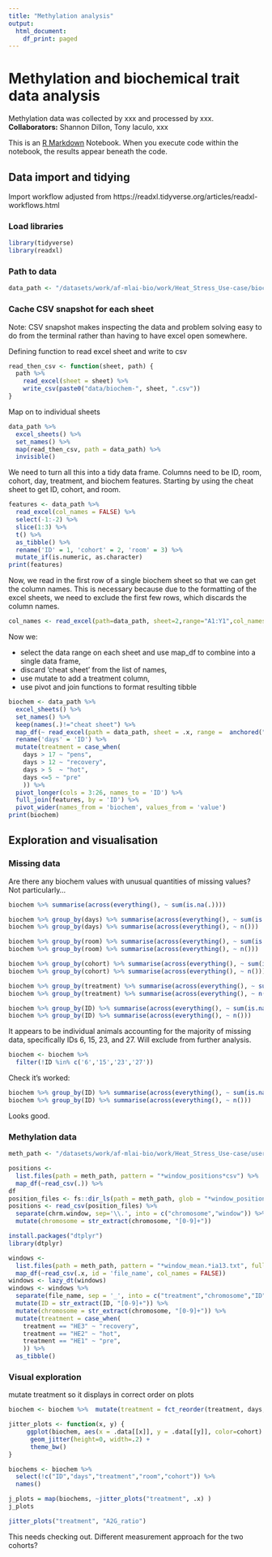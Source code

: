 ```yaml
---
title: "Methylation analysis"
output:
  html_document:
    df_print: paged
---
```


# Methylation and biochemical trait data analysis {.tabset}
Methylation data was collected by xxx and processed by xxx. 
**Collaborators:** Shannon Dillon, Tony Iaculo, xxx

This is an [R Markdown](http://rmarkdown.rstudio.com) Notebook. When you execute code within the notebook, the results appear beneath the code. 

## Data import and tidying

Import workflow adjusted from https://readxl.tidyverse.org/articles/readxl-workflows.html

### Load libraries
```r
library(tidyverse)
library(readxl)
```

### Path to data
```r
data_path <- "/datasets/work/af-mlai-bio/work/Heat_Stress_Use-case/biochem/CC7+8  biochem for Yutao 05_02_21.xlsx"

```

### Cache CSV snapshot for each sheet
Note: CSV snapshot makes inspecting the data and problem solving easy to do from the terminal rather than having to have excel open somewhere. 

Defining function to read excel sheet and write to csv
```r
read_then_csv <- function(sheet, path) {
  path %>%
    read_excel(sheet = sheet) %>% 
    write_csv(paste0("data/biochem-", sheet, ".csv"))
}
```

Map on to individual sheets
```r
data_path %>% 
  excel_sheets() %>% 
  set_names() %>% 
  map(read_then_csv, path = data_path) %>%
  invisible()
```
We need to turn all this into a tidy data frame. Columns need to be ID, room, cohort, day, treatment, and biochem features. Starting by using the cheat sheet to get ID, cohort, and room. 
```r
features <- data_path %>%
  read_excel(col_names = FALSE) %>% 
  select(-1:-2) %>% 
  slice(1:3) %>%
  t() %>%
  as_tibble() %>%
  rename('ID' = 1, 'cohort' = 2, 'room' = 3) %>%
  mutate_if(is.numeric, as.character)
print(features)
```
Now, we read in the first row of a single biochem sheet so that we can get the column names. This is necessary because due to the formatting of the excel sheets, we need to exclude the first few rows, which discards the column names.
```r
col_names <- read_excel(path=data_path, sheet=2,range="A1:Y1",col_names=TRUE)
```
Now we: 

* select the data range on each sheet and use map_df to combine into a single data frame,
* discard 'cheat sheet' from the list of names,
* use mutate to add a treatment column,
* use pivot and join functions to format resulting tibble
```r
biochem <- data_path %>%
  excel_sheets() %>%
  set_names() %>% 
  keep(names(.)!="cheat sheet") %>%
  map_df(~ read_excel(path = data_path, sheet = .x, range =  anchored("A4", c(13, 25)), na='.', col_names=names(col_names)), .id = "biochem") %>%
  rename('days' = 'ID') %>%
  mutate(treatment = case_when(
    days > 17 ~ "pens",
    days > 12 ~ "recovery",
    days > 5  ~ "hot",
    days <=5 ~ "pre"
    )) %>%
  pivot_longer(cols = 3:26, names_to = 'ID') %>%
  full_join(features, by = 'ID') %>%
  pivot_wider(names_from = 'biochem', values_from = 'value')
print(biochem)
```
## Exploration and visualisation

### Missing data
Are there any biochem values with unusual quantities of missing values? Not particularly...
```r
biochem %>% summarise(across(everything(), ~ sum(is.na(.))))
```
```r
biochem %>% group_by(days) %>% summarise(across(everything(), ~ sum(is.na(.))))
biochem %>% group_by(days) %>% summarise(across(everything(), ~ n()))

```
```r
biochem %>% group_by(room) %>% summarise(across(everything(), ~ sum(is.na(.))))
biochem %>% group_by(room) %>% summarise(across(everything(), ~ n()))

```
```r
biochem %>% group_by(cohort) %>% summarise(across(everything(), ~ sum(is.na(.))))
biochem %>% group_by(cohort) %>% summarise(across(everything(), ~ n()))
```
```r
biochem %>% group_by(treatment) %>% summarise(across(everything(), ~ sum(is.na(.))))
biochem %>% group_by(treatment) %>% summarise(across(everything(), ~ n()))
```

```r
biochem %>% group_by(ID) %>% summarise(across(everything(), ~ sum(is.na(.))))
biochem %>% group_by(ID) %>% summarise(across(everything(), ~ n()))
```
It appears to be individual animals accounting for the majority of missing data, specifically IDs 6, 15, 23, and 27. Will exclude from further analysis.

```r
biochem <- biochem %>%
  filter(!ID %in% c('6','15','23','27'))
```
Check it's worked:
```r
biochem %>% group_by(ID) %>% summarise(across(everything(), ~ sum(is.na(.))))
biochem %>% group_by(ID) %>% summarise(across(everything(), ~ n()))
```
Looks good.

### Methylation data
```r
meth_path <- "/datasets/work/af-mlai-bio/work/Heat_Stress_Use-case/users/DIL041/window_read_means"

positions <-
  list.files(path = meth_path, pattern = "*window_positions*csv") %>% 
  map_df(~read_csv(.)) %>%
df
position_files <- fs::dir_ls(path = meth_path, glob = "*window_positions*csv")
positions <- read_csv(position_files) %>%
  separate(chrm.window, sep='\\.', into = c("chromosome","window")) %>%
  mutate(chromosome = str_extract(chromosome, "[0-9]+")) 
```
```r
install.packages("dtplyr")
library(dtplyr)
```

```r
windows <-
  list.files(path = meth_path, pattern = "*window_mean.*ia13.txt", full.names = TRUE) %>% 
  map_df(~read_csv(.x, id = 'file_name', col_names = FALSE)) 
windows <- lazy_dt(windows)
windows <- windows %>%
  separate(file_name, sep = '_', into = c("treatment","chromosome","ID"), fill="left") %>%
  mutate(ID = str_extract(ID, "[0-9]+")) %>%
  mutate(chromosome = str_extract(chromosome, "[0-9]+")) %>%
  mutate(treatment = case_when(
    treatment == "HE3" ~ "recovery",
    treatment == "HE2" ~ "hot",
    treatment == "HE1" ~ "pre",
    )) %>%
  as_tibble()
```




### Visual exploration

mutate treatment so it displays in correct order on plots
```r
biochem <- biochem %>%  mutate(treatment = fct_reorder(treatment, days, .fun='median'))
```

```r
jitter_plots <- function(x, y) {
     ggplot(biochem, aes(x = .data[[x]], y = .data[[y]], color=cohort) ) +
      geom_jitter(height=0, width=.2) +
      theme_bw()
}
```


```r
biochems <- biochem %>%
  select(!c("ID","days","treatment","room","cohort")) %>%
  names()

j_plots = map(biochems, ~jitter_plots("treatment", .x) )
j_plots
```

```r
jitter_plots("treatment", "A2G_ratio")
```
This needs checking out. Different measurement approach for the two cohorts?